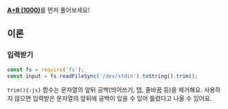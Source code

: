 [**A+B (1000)**](../1000/js)를 먼저 풀어보세요!

## 이론

### 입력받기

```js {2}
const fs = require('fs');
const input = fs.readFileSync('/dev/stdin').toString().trim();
```

`trim(){:js}` 함수는 문자열의 앞뒤 공백(띄어쓰기, 탭, 줄바꿈 등)을 제거해요.
사용하지 않으면 입력받은 문자열의 앞뒤에 공백이 있을 수 있어 틀렸다고 나올 수 있어요.
